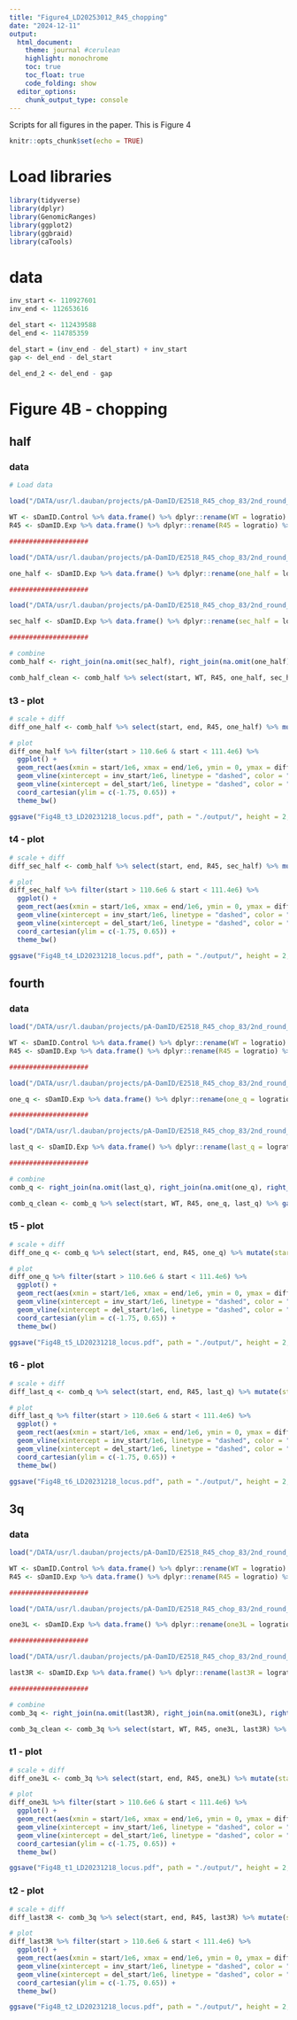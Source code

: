```yaml
---
title: "Figure4_LD20253012_R45_chopping"
date: "2024-12-11"
output: 
  html_document:
    theme: journal #cerulean
    highlight: monochrome
    toc: true
    toc_float: true
    code_folding: show
  editor_options:
    chunk_output_type: console
---
```


Scripts for all figures in the paper.
This is Figure 4

```r
knitr::opts_chunk$set(echo = TRUE)
```

# Load libraries
```r
library(tidyverse)
library(dplyr)
library(GenomicRanges)
library(ggplot2)
library(ggbraid)
library(caTools)

```

# data
```r
inv_start <- 110927601 
inv_end <- 112653616

del_start <- 112439588
del_end <- 114785359

del_start = (inv_end - del_start) + inv_start
gap <- del_end - del_start

del_end_2 <- del_end - gap

```


# Figure 4B - chopping
## half
### data
```r
# Load data

load("/DATA/usr/l.dauban/projects/pA-DamID/E2518_R45_chop_83/2nd_round_E2580/Domainograms/z-score/CAST_rec/deletion/against_T201h51/cl83_smth_151/domainograms.RData")

WT <- sDamID.Control %>% data.frame() %>% dplyr::rename(WT = logratio) %>% filter(seqnames == "chr9")
R45 <- sDamID.Exp %>% data.frame() %>% dplyr::rename(R45 = logratio) %>% filter(seqnames == "chr9")

####################

load("/DATA/usr/l.dauban/projects/pA-DamID/E2518_R45_chop_83/2nd_round_E2580/Domainograms/z-score/CAST_rec/deletion/against_T201h51/cl83_p1_comb_smth_151/domainograms.RData")

one_half <- sDamID.Exp %>% data.frame() %>% dplyr::rename(one_half = logratio) %>% filter(seqnames == "chr9")

####################

load("/DATA/usr/l.dauban/projects/pA-DamID/E2518_R45_chop_83/2nd_round_E2580/Domainograms/z-score/CAST_rec/deletion/against_T201h51/cl83_p2_comb_smth_151/domainograms.RData")

sec_half <- sDamID.Exp %>% data.frame() %>% dplyr::rename(sec_half = logratio) %>% filter(seqnames == "chr9")

####################

# combine
comb_half <- right_join(na.omit(sec_half), right_join(na.omit(one_half), right_join(WT, na.omit(R45))))

comb_half_clean <- comb_half %>% select(start, WT, R45, one_half, sec_half) %>% gather(key = "clone", value = "value", -start) %>% mutate(start = ifelse(start >del_start, start-gap, start))

```

### t3 - plot
```r
# scale + diff
diff_one_half <- comb_half %>% select(start, end, R45, one_half) %>% mutate(start = ifelse(start >del_start, start-gap, start), end = ifelse(end >del_start, end-gap, end)) %>% arrange(start) %>% mutate_at(3:4, function(x) scale(x)[, 1]) %>% mutate_at(3:4, function(x) runmean(x, k = 9)) %>% mutate(diff = one_half - R45)

# plot
diff_one_half %>% filter(start > 110.6e6 & start < 111.4e6) %>% 
  ggplot() +
  geom_rect(aes(xmin = start/1e6, xmax = end/1e6, ymin = 0, ymax = diff), color = "#68bfc3", fill = "#68bfc3") +
  geom_vline(xintercept = inv_start/1e6, linetype = "dashed", color = "gray39") +
  geom_vline(xintercept = del_start/1e6, linetype = "dashed", color = "gray39") +
  coord_cartesian(ylim = c(-1.75, 0.65)) +
  theme_bw()

ggsave("Fig4B_t3_LD20231218_locus.pdf", path = "./output/", height = 2, width = 8)

```


### t4 - plot
```r
# scale + diff
diff_sec_half <- comb_half %>% select(start, end, R45, sec_half) %>% mutate(start = ifelse(start >del_start, start-gap, start), end = ifelse(end >del_start, end-gap, end)) %>% arrange(start) %>% mutate_at(3:4, function(x) scale(x)[, 1]) %>% mutate_at(3:4, function(x) runmean(x, k = 9)) %>% mutate(diff = sec_half - R45)

# plot
diff_sec_half %>% filter(start > 110.6e6 & start < 111.4e6) %>% 
  ggplot() +
  geom_rect(aes(xmin = start/1e6, xmax = end/1e6, ymin = 0, ymax = diff), color = "#88ccce", fill = "#88ccce") +
  geom_vline(xintercept = inv_start/1e6, linetype = "dashed", color = "gray39") +
  geom_vline(xintercept = del_start/1e6, linetype = "dashed", color = "gray39") +
  coord_cartesian(ylim = c(-1.75, 0.65)) +
  theme_bw()

ggsave("Fig4B_t4_LD20231218_locus.pdf", path = "./output/", height = 2, width = 8)

```


## fourth
### data
```r
load("/DATA/usr/l.dauban/projects/pA-DamID/E2518_R45_chop_83/2nd_round_E2580/Domainograms/z-score/CAST_rec/deletion/against_T201h51/cl83_smth_75/domainograms.RData")

WT <- sDamID.Control %>% data.frame() %>% dplyr::rename(WT = logratio) %>% filter(seqnames == "chr9")
R45 <- sDamID.Exp %>% data.frame() %>% dplyr::rename(R45 = logratio) %>% filter(seqnames == "chr9")

####################

load("/DATA/usr/l.dauban/projects/pA-DamID/E2518_R45_chop_83/2nd_round_E2580/Domainograms/z-score/CAST_rec/deletion/against_T201h51/cl83_p3_comb_smth_75/domainograms.RData")

one_q <- sDamID.Exp %>% data.frame() %>% dplyr::rename(one_q = logratio) %>% filter(seqnames == "chr9")

####################

load("/DATA/usr/l.dauban/projects/pA-DamID/E2518_R45_chop_83/2nd_round_E2580/Domainograms/z-score/CAST_rec/deletion/against_T201h51/cl83_p4_comb_smth_75/domainograms.RData")

last_q <- sDamID.Exp %>% data.frame() %>% dplyr::rename(last_q = logratio) %>% filter(seqnames == "chr9")

####################

# combine
comb_q <- right_join(na.omit(last_q), right_join(na.omit(one_q), right_join(WT, na.omit(R45))))

comb_q_clean <- comb_q %>% select(start, WT, R45, one_q, last_q) %>% gather(key = "clone", value = "value", -start) %>% mutate(start = ifelse(start >del_start, start-gap, start)) 

```

### t5 - plot
```r
# scale + diff
diff_one_q <- comb_q %>% select(start, end, R45, one_q) %>% mutate(start = ifelse(start >del_start, start-gap, start), end = ifelse(end >del_start, end-gap, end)) %>% arrange(start) %>% arrange(start) %>% mutate_at(3:4, function(x) scale(x)[, 1]) %>% mutate_at(3:4, function(x) runmean(x, k = 9)) %>% mutate(diff = one_q - R45) 

# plot
diff_one_q %>% filter(start > 110.6e6 & start < 111.4e6) %>% 
  ggplot() +
  geom_rect(aes(xmin = start/1e6, xmax = end/1e6, ymin = 0, ymax = diff), color = "#a8d8d8", fill = "#a8d8d8") +
  geom_vline(xintercept = inv_start/1e6, linetype = "dashed", color = "gray39") +
  geom_vline(xintercept = del_start/1e6, linetype = "dashed", color = "gray39") +
  coord_cartesian(ylim = c(-1.75, 0.65)) +
  theme_bw()

ggsave("Fig4B_t5_LD20231218_locus.pdf", path = "./output/", height = 2, width = 8)

```

### t6 - plot
```r
# scale + diff
diff_last_q <- comb_q %>% select(start, end, R45, last_q) %>% mutate(start = ifelse(start >del_start, start-gap, start), end = ifelse(end >del_start, end-gap, end)) %>% arrange(start) %>% mutate_at(3:4, function(x) scale(x)[, 1]) %>% mutate_at(3:4, function(x) runmean(x, k = 9)) %>% mutate(diff = last_q - R45)

# plot
diff_last_q %>% filter(start > 110.6e6 & start < 111.4e6) %>% 
  ggplot() +
  geom_rect(aes(xmin = start/1e6, xmax = end/1e6, ymin = 0, ymax = diff), color = "#c5e4e1", fill = "#c5e4e1") +
  geom_vline(xintercept = inv_start/1e6, linetype = "dashed", color = "gray39") +
  geom_vline(xintercept = del_start/1e6, linetype = "dashed", color = "gray39") +
  coord_cartesian(ylim = c(-1.75, 0.65)) +
  theme_bw()

ggsave("Fig4B_t6_LD20231218_locus.pdf", path = "./output/", height = 2, width = 8)

```


## 3q
### data
```r
load("/DATA/usr/l.dauban/projects/pA-DamID/E2518_R45_chop_83/2nd_round_E2580/Domainograms/z-score/CAST_rec/deletion/against_T201h51/cl83_smth_201/domainograms.RData")

WT <- sDamID.Control %>% data.frame() %>% dplyr::rename(WT = logratio) %>% filter(seqnames == "chr9")
R45 <- sDamID.Exp %>% data.frame() %>% dplyr::rename(R45 = logratio) %>% filter(seqnames == "chr9")

####################

load("/DATA/usr/l.dauban/projects/pA-DamID/E2518_R45_chop_83/2nd_round_E2580/Domainograms/z-score/CAST_rec/deletion/against_T201h51/cl83_p5_comb_smth_201/domainograms.RData")

one3L <- sDamID.Exp %>% data.frame() %>% dplyr::rename(one3L = logratio) %>% filter(seqnames == "chr9")

####################

load("/DATA/usr/l.dauban/projects/pA-DamID/E2518_R45_chop_83/2nd_round_E2580/Domainograms/z-score/CAST_rec/deletion/against_T201h51/cl83_p6_comb_smth_201/domainograms.RData")

last3R <- sDamID.Exp %>% data.frame() %>% dplyr::rename(last3R = logratio) %>% filter(seqnames == "chr9")

####################

# combine
comb_3q <- right_join(na.omit(last3R), right_join(na.omit(one3L), right_join(WT, na.omit(R45))))

comb_3q_clean <- comb_3q %>% select(start, WT, R45, one3L, last3R) %>% gather(key = "clone", value = "value", -start) %>% mutate(start = ifelse(start >del_start, start-gap, start)) 

```


### t1 - plot
```r
# scale + diff
diff_one3L <- comb_3q %>% select(start, end, R45, one3L) %>% mutate(start = ifelse(start >del_start, start-gap, start), end = ifelse(end >del_start, end-gap, end)) %>% arrange(start) %>% mutate_at(3:4, function(x) scale(x)[, 1]) %>% mutate_at(3:4, function(x) runmean(x, k = 9)) %>% mutate(diff = one3L - R45)

# plot
diff_one3L %>% filter(start > 110.6e6 & start < 111.4e6) %>% 
  ggplot() +
  geom_rect(aes(xmin = start/1e6, xmax = end/1e6, ymin = 0, ymax = diff), color = "#2999a9", fill = "#2999a9") +
  geom_vline(xintercept = inv_start/1e6, linetype = "dashed", color = "gray39") +
  geom_vline(xintercept = del_start/1e6, linetype = "dashed", color = "gray39") +
  coord_cartesian(ylim = c(-1.75, 0.65)) +
  theme_bw()

ggsave("Fig4B_t1_LD20231218_locus.pdf", path = "./output/", height = 2, width = 8)

```

### t2 - plot
```r
# scale + diff
diff_last3R <- comb_3q %>% select(start, end, R45, last3R) %>% mutate(start = ifelse(start >del_start, start-gap, start), end = ifelse(end >del_start, end-gap, end)) %>% arrange(start) %>% mutate_at(3:4, function(x) scale(x)[, 1]) %>% mutate_at(3:4, function(x) runmean(x, k = 9)) %>% mutate(diff = last3R - R45)

# plot
diff_last3R %>% filter(start > 110.6e6 & start < 111.4e6) %>% 
  ggplot() +
  geom_rect(aes(xmin = start/1e6, xmax = end/1e6, ymin = 0, ymax = diff), color = "#49abb6", fill = "#49abb6") +
  geom_vline(xintercept = inv_start/1e6, linetype = "dashed", color = "gray39") +
  geom_vline(xintercept = del_start/1e6, linetype = "dashed", color = "gray39") +
  coord_cartesian(ylim = c(-1.75, 0.65)) +
  theme_bw()

ggsave("Fig4B_t2_LD20231218_locus.pdf", path = "./output/", height = 2, width = 8)

```


